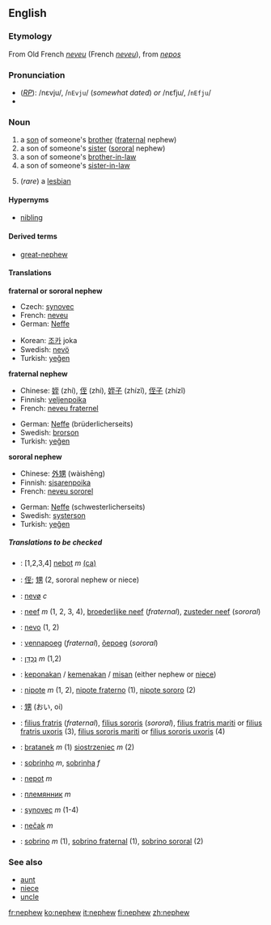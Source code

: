 ==English==
===Etymology===
From Old French ''[[neveu]]'' (French ''[[neveu]]''), from {{L.}} ''[[nepos]]''

===Pronunciation===
*(''[[RP]]''): /nɛvju/, /<tt>nEvju</tt>/ (''somewhat dated'') ''or'' /nɛfju/, /<tt>nEfju</tt>/ 
*{{audio|en-us-nephew.ogg|Audio (US)}}

===Noun===
{{en-noun-reg}}

#a [[son]] of someone's [[brother]] ([[fraternal]] nephew)
#a son of someone's [[sister]] ([[sororal]] nephew)
#a son of someone's [[brother-in-law]]
#a son of someone's [[sister-in-law]]
#{{rfv-sense}} (''rare'') a [[lesbian]]

====Hypernyms====
*[[nibling]]

====Derived terms====
*[[great-nephew]]

====Translations====
'''fraternal or sororal nephew'''
{{top}}
*Czech: [[synovec]] {{m}}
*French: [[neveu]] {{m}}
*German: [[Neffe]] {{m}}
{{mid}}
*Korean: [[조카]] joka
*Swedish: [[nevö]] {{c}}
*Turkish: [[yeğen]]
{{bottom}}

'''fraternal nephew'''
{{top}}
*Chinese: [[姪]] (zhí), [[侄]] (zhí), [[姪子]] (zhízǐ), [[侄子]] (zhízǐ)
*Finnish: [[veljenpoika]]
*French: [[neveu fraternel]] {{m}}
{{mid}}
*German: [[Neffe]] (brüderlicherseits) {{m}}
*Swedish: [[brorson]] {{c}}
*Turkish: [[yeğen]]
{{bottom}}

'''sororal nephew'''
{{top}}
*Chinese: [[外甥]] (wàishēng)
*Finnish: [[sisarenpoika]]
*French: [[neveu sororel]] {{m}}
{{mid}}
*German: [[Neffe]] (schwesterlicherseits) {{m}}
*Swedish: [[systerson]] {{c}}
*Turkish: [[yeğen]]
{{bottom}}

=====Translations to be checked=====
{{checktrans}}
*{{ttbc|Catalan}}: [1,2,3,4] [[nebot]] ''m'' [[:ca:nebot|(ca)]] 
*{{ttbc|CJKV Characters}}: [[侄]]; [[甥]] (2, sororal nephew or niece)
*{{ttbc|Danish}}: [[nevø]] ''c''
*{{ttbc|Dutch}}: [[neef]] ''m'' (1, 2, 3, 4), [[broederlijke neef]] (''fraternal''), [[zusteder neef]] (''sororal'')
*{{ttbc|Esperanto}}: [[nevo]] (1, 2)
*{{ttbc|Estonian}}: [[vennapoeg]] (''fraternal''), [[õepoeg]] (''sororal'')
*{{ttbc|Hebrew}}: [[נֶכְדָּן]] ''m'' (1,2)
*{{ttbc|Indonesian}}: [[keponakan]] / [[kemenakan]] / [[misan]] (either nephew or [[niece]])
*{{ttbc|Italian}}: [[nipote]] ''m'' (1, 2), [[nipote fraterno]] (1), [[nipote sororo]] (2)
*{{ttbc|Japanese}}: [[甥]] (おい, oi)
*{{ttbc|Latin}}: [[filius fratris]] (''fraternal''), [[filius sororis]] (''sororal''), [[filius fratris mariti]] or [[filius fratris uxoris]] (3), [[filius sororis mariti]] or [[filius sororis uxoris]] (4)
*{{ttbc|Polish}}: [[bratanek]] ''m'' (1) [[siostrzeniec]] ''m'' (2)
*{{ttbc|Portuguese}}: [[sobrinho]] ''m'', [[sobrinha]] ''f''
*{{ttbc|Romanian}}: [[nepot]] ''m''
*{{ttbc|Russian}}: [[племянник]] ''m''
*{{ttbc|Slovak}}: [[synovec]] ''m'' (1-4)
*{{ttbc|Slovene}}: [[nečak]] ''m''
*{{ttbc|Spanish}}: [[sobrino]] ''m'' (1), [[sobrino fraternal]] (1), [[sobrino sororal]] (2)

===See also===
*[[aunt]]
*[[niece]]
*[[uncle]]

[[fr:nephew]]
[[ko:nephew]]
[[it:nephew]]
[[fi:nephew]]
[[zh:nephew]]